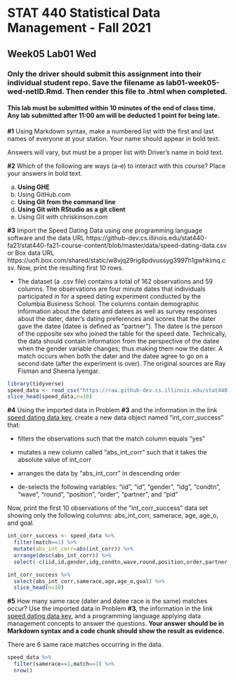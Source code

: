 # STAT 440 Statistical Data Management - Fall 2021
## Week05 Lab01 Wed
### Only the driver should submit this assignment into their individual student repo. Save the filename as lab01-week05-wed-netID.Rmd. Then render this file to .html when completed. 
#### This lab must be submitted within 10 minutes of the end of class time. Any lab submitted after 11:00 am will be deducted 1 point for being late.

**#1** Using Markdown syntax, make a numbered list with the first and last names of everyone at your station. Your name should appear in bold text.

Answers will vary, but must be a proper list with Driver's name in bold text.

**#2** Which of the following are ways (a--e) to interact with this course? Place your answers in bold text.

a. **Using GHE**  
b. Using GitHub.com  
c. **Using Git from the command line**  
d. **Using Git with RStudio as a git client**  
e. Using Git with chriskinson.com  

**#3** Import the Speed Dating Data using one programming language software and the data URL https://github-dev.cs.illinois.edu/stat440-fa21/stat440-fa21-course-content/blob/master/data/speed-dating-data.csv or Box data URL https://uofi.box.com/shared/static/w8vjq29rig8pdvussyg3997h1gwhkimq.csv. Now, print the resulting first 10 rows.

  - The dataset (a .csv file) contains a total of 162 observations and 59 columns. The observations are four minute dates that individuals participated in for a speed dating experiment conducted by the Columbia Business School. The columns contain demographic information about the daters and datees as well as survey responses about the dater, dater's dating preferences and scores that the dater gave the datee (datee is defined as "partner"). The datee is the person of the opposite sex who joined the table for the speed date. Technically, the data should contain information from the perspective of the datee when the gender variable changes; thus making them now the dater. A match occurs when both the dater and the datee agree to go on a second date (after the experiment is over). The original sources are Ray Fisman and Sheena Iyengar.

```r
library(tidyverse)
speed_data <- read_csv("https://raw.github-dev.cs.illinois.edu/stat440-fa21/stat440-fa21-course-content/master/data/speed-dating-data.csv?token=AAABJG4AQCE7FA4HU3NEK7LBKTIAQ")
slice_head(speed_data,n=10)
```

**#4** Using the imported data in Problem **#3** and the information in the link [speed dating data key](https://github-dev.cs.illinois.edu/stat440-fa21/stat440-fa21-course-content/blob/master/data/speed-dating-data-key.doc), create a new data object named "int_corr_success" that:  

- filters the observations such that the match column equals "yes"

- mutates a new column called "abs_int_corr" such that it takes the absolute value of int_corr

- arranges the data by "abs_int_corr" in descending order

- de-selects the following variables: "iid", "id", "gender", "idg", "condtn", "wave", "round", "position", "order", "partner", and "pid"

Now, print the first 10 observations of the "int_corr_success" data set showing only the following columns: abs_int_corr, samerace, age, age_o, and goal.

```r
int_corr_success <- speed_data %>%
  filter(match==1) %>%
  mutate(abs_int_corr=abs(int_corr)) %>%
  arrange(desc(abs_int_corr)) %>%
  select(-c(iid,id,gender,idg,condtn,wave,round,position,order,partner,pid))

int_corr_success %>%
  select(abs_int_corr,samerace,age,age_o,goal) %>%
  slice_head(n=10)
```

**#5** How many same race (dater and datee race is the same) matches occur? Use the imported data in Problem **#3**, the information in the link [speed dating data key](https://github-dev.cs.illinois.edu/stat440-fa21/stat440-fa21-course-content/blob/master/data/speed-dating-data-key.doc), and a programming language applying data management concepts to answer the questions. **Your answer should be in Markdown syntax and a code chunk should show the result as evidence.**

There are 6 same race matches occurring in the data.

```r
speed_data %>%
  filter(samerace==1,match==1) %>%
  nrow()
```
